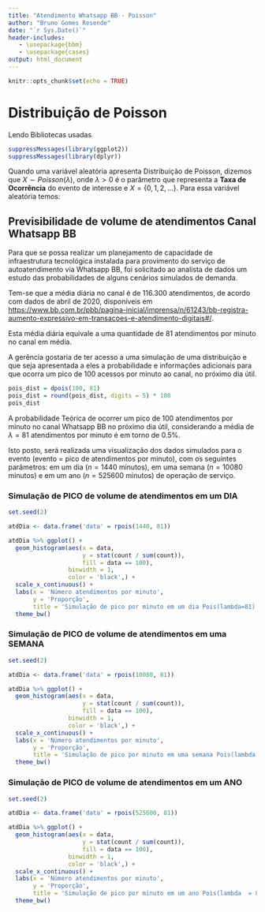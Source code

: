 ```yaml
---
title: "Atendimento Whatsapp BB - Poisson"
author: "Bruno Gomes Resende"
date: "`r Sys.Date()`"
header-includes:
   - \usepackage{bbm}
   - \usepackage{cases}
output: html_document
---
```


```r
knitr::opts_chunk$set(echo = TRUE)
```

# Distribuição de Poisson

Lendo Bibliotecas usadas

```r
suppressMessages(library(ggplot2))
suppressMessages(library(dplyr))
```

Quando uma variável aleatória apresenta Distribuição de Poisson, dizemos que $X \sim Poisson (\lambda)$, onde $\lambda > 0$ é o parâmetro que representa a **Taxa de Ocorrência** do evento de interesse e $X = \{0, 1, 2, \dots \}$. Para essa variável aleatória temos:

## Previsibilidade de volume de atendimentos Canal Whatsapp BB

Para que se possa realizar um planejamento de capacidade de infraestrutura tecnológica instalada para provimento do serviço de autoatendimento via Whatsapp BB, foi solicitado ao analista de dados um estudo das probabilidades de alguns cenários simulados de demanda.

Tem-se que a média diária no canal é de $116.300$ atendimentos, de acordo com dados de abril de 2020, disponíveis em <https://www.bb.com.br/pbb/pagina-inicial/imprensa/n/61243/bb-registra-aumento-expressivo-em-transacoes-e-atendimento-digitais#/>.

Esta média diária equivale a uma quantidade de $81$ atendimentos por minuto no canal em média.

```{=tex}
\begin{align*}
\frac {116.300 \ atendimentos}{dia} = \frac {116.300 \ atendimentos}{1.440 \ minutos} = \frac {81  \ atendimentos}{minuto} \\
\end{align*}
```
A gerência gostaria de ter acesso a uma simulação de uma distribuição e que seja apresentada a eles a probabilidade e informações adicionais para que ocorra um pico de $100$ acessos por minuto ao canal, no próximo dia útil.

```{=tex}
\begin{align*}
\begin{cases}
   \mathbb{P}_{X} (X = x) = \frac{e^{-\lambda} \lambda^{x} }{ x! } \quad com = \{0,1,2, \dots \} \\
    \mathbb{E}(X) = \lambda \\
   \mathbb{V}(X) = \lambda  
\end{cases}
\end{align*}
```
```r
pois_dist = dpois(100, 81)
pois_dist = round(pois_dist, digits = 5) * 100
pois_dist
```

A probabilidade Teórica de ocorrer um pico de $100$ atendimentos por minuto no canal Whatsapp BB no próximo dia útil, considerando a média de $\lambda = 81$ atendimentos por minuto é em torno de $0.5\%$.

Isto posto, será realizada uma visualização dos dados simulados para o evento (evento = pico de atendimentos por minuto), com os seguintes parâmetros: em um dia ($n = 1440$ minutos), em uma semana ($n = 10080$ minutos) e em um ano ($n = 525600$ minutos) de operação de serviço.

### Simulação de PICO de volume de atendimentos em um DIA

```r
set.seed(2)

atdDia <- data.frame('data' = rpois(1440, 81))

atdDia %>% ggplot() +
  geom_histogram(aes(x = data,
                     y = stat(count / sum(count)),
                     fill = data == 100),
                 binwidth = 1,
                 color = 'black',) +
  scale_x_continuous() + 
  labs(x = 'Número atendimentos por minuto',
       y = 'Proporção',
       title = 'Simulação de pico por minuto em um dia Pois(lambda=81)') +
  theme_bw()
```

### Simulação de PICO de volume de atendimentos em uma SEMANA

```r
set.seed(2)

atdDia <- data.frame('data' = rpois(10080, 81))

atdDia %>% ggplot() +
  geom_histogram(aes(x = data,
                     y = stat(count / sum(count)),
                     fill = data == 100),
                 binwidth = 1,
                 color = 'black',) +
  scale_x_continuous() + 
  labs(x = 'Número atendimentos por minuto',
       y = 'Proporção',
       title = 'Simulação de pico por minuto em uma semana Pois(lambda  = 81)') +
  theme_bw()
```

### Simulação de PICO de volume de atendimentos em um ANO

```r
set.seed(2)

atdDia <- data.frame('data' = rpois(525600, 81))

atdDia %>% ggplot() +
  geom_histogram(aes(x = data,
                     y = stat(count / sum(count)),
                     fill = data == 100),
                 binwidth = 1,
                 color = 'black',) +
  scale_x_continuous() + 
  labs(x = 'Número atendimentos por minuto',
       y = 'Proporção',
       title = 'Simulação de pico por minuto em um ano Pois(lambda  = 81)') +
  theme_bw()
```
